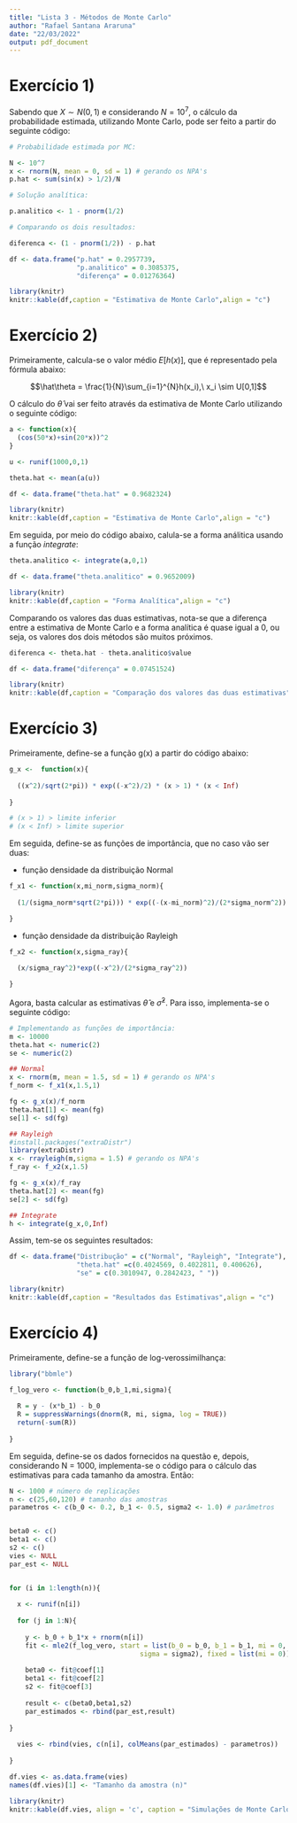 ```yaml
---
title: "Lista 3 - Métodos de Monte Carlo"
author: "Rafael Santana Araruna"
date: "22/03/2022"
output: pdf_document
---
```


# Exercício 1)

Sabendo que $X \sim N(0,1)$ e considerando $N = 10^{7}$, o cálculo da probabilidade estimada, utilizando Monte Carlo, pode ser feito a partir do seguinte código:

```r
# Probabilidade estimada por MC:

N <- 10^7
x <- rnorm(N, mean = 0, sd = 1) # gerando os NPA's
p.hat <- sum(sin(x) > 1/2)/N

# Solução analítica:

p.analitico <- 1 - pnorm(1/2)

# Comparando os dois resultados:

diferenca <- (1 - pnorm(1/2)) - p.hat
```

```r
df <- data.frame("p.hat" = 0.2957739,
                 "p.analitico" = 0.3085375,
                 "diferença" = 0.01276364)

library(knitr)
knitr::kable(df,caption = "Estimativa de Monte Carlo",align = "c")
```


# Exercício 2)

Primeiramente, calcula-se o valor médio $E[h(x)]$, que é representado pela fórmula abaixo:

$$\hat\theta = \frac{1}{N}\sum_{i=1}^{N}h(x_i),\ x_i \sim U[0,1]$$


O cálculo do $\hat\theta$ vai ser feito através da estimativa de Monte Carlo utilizando o seguinte código:

```r
a <- function(x){
  (cos(50*x)+sin(20*x))^2
}

u <- runif(1000,0,1)

theta.hat <- mean(a(u))
```


```r
df <- data.frame("theta.hat" = 0.9682324)

library(knitr)
knitr::kable(df,caption = "Estimativa de Monte Carlo",align = "c")
```


Em seguida, por meio do código abaixo, calula-se a forma análitica usando a função *integrate*:


```r
theta.analitico <- integrate(a,0,1)
```


```r
df <- data.frame("theta.analitico" = 0.9652009)

library(knitr)
knitr::kable(df,caption = "Forma Analítica",align = "c")
```


Comparando os valores das duas estimativas, nota-se que a diferença entre a estimativa de Monte Carlo e a forma analítica é quase igual a 0, ou seja, os valores dos dois métodos são muitos próximos.

```r
diferenca <- theta.hat - theta.analitico$value
```

```r
df <- data.frame("diferença" = 0.07451524)

library(knitr)
knitr::kable(df,caption = "Comparação dos valores das duas estimativas",align = "c")
```


# Exercício 3)

Primeiramente, define-se a função g(x) a partir do código abaixo:

```r
g_x <-  function(x){
  
  ((x^2)/sqrt(2*pi)) * exp((-x^2)/2) * (x > 1) * (x < Inf)
  
}

# (x > 1) > limite inferior
# (x < Inf) > limite superior
```

Em seguida, define-se as funções de importância, que no caso vão ser duas:

* função densidade da distribuição Normal

```r
f_x1 <- function(x,mi_norm,sigma_norm){
  
  (1/(sigma_norm*sqrt(2*pi))) * exp((-(x-mi_norm)^2)/(2*sigma_norm^2))

}
```


* função densidade da distribuição Rayleigh

```r
f_x2 <- function(x,sigma_ray){
  
  (x/sigma_ray^2)*exp((-x^2)/(2*sigma_ray^2))

}
```

Agora, basta calcular as estimativas $\hat{\theta}$ e $\hat{\sigma}^2$. Para isso, implementa-se o seguinte código:

```r
# Implementando as funções de importância:
m <- 10000
theta.hat <- numeric(2)
se <- numeric(2)

## Normal
x <- rnorm(m, mean = 1.5, sd = 1) # gerando os NPA's
f_norm <- f_x1(x,1.5,1) 

fg <- g_x(x)/f_norm
theta.hat[1] <- mean(fg)
se[1] <- sd(fg)

## Rayleigh
#install.packages("extraDistr")
library(extraDistr)
x <- rrayleigh(m,sigma = 1.5) # gerando os NPA's
f_ray <- f_x2(x,1.5)

fg <- g_x(x)/f_ray
theta.hat[2] <- mean(fg)
se[2] <- sd(fg)

## Integrate
h <- integrate(g_x,0,Inf)
```


Assim, tem-se os seguintes resultados:

```r
df <- data.frame("Distribução" = c("Normal", "Rayleigh", "Integrate"),
                 "theta.hat" =c(0.4024569, 0.4022811, 0.400626),
                 "se" = c(0.3010947, 0.2842423, " "))

library(knitr)
knitr::kable(df,caption = "Resultados das Estimativas",align = "c")
```

# Exercício 4)

Primeiramente, define-se a função de log-verossimilhança:

```r
library("bbmle")
```

```r
f_log_vero <- function(b_0,b_1,mi,sigma){
  
  R = y - (x*b_1) - b_0
  R = suppressWarnings(dnorm(R, mi, sigma, log = TRUE))
  return(-sum(R))
  
}
```


Em seguida, define-se os dados fornecidos na questão e, depois, considerando N = 1000, implementa-se o código para o cálculo das estimativas para cada tamanho da amostra. Então:

```r
N <- 1000 # número de replicações
n <- c(25,60,120) # tamanho das amostras
parametros <- c(b_0 <- 0.2, b_1 <- 0.5, sigma2 <- 1.0) # parâmetros


beta0 <- c()
beta1 <- c()
s2 <- c()
vies <- NULL
par_est <- NULL


for (i in 1:length(n)){
  
  x <- runif(n[i])
  
  for (j in 1:N){
    
    y <- b_0 + b_1*x + rnorm(n[i])
    fit <- mle2(f_log_vero, start = list(b_0 = b_0, b_1 = b_1, mi = 0,
                                 sigma = sigma2), fixed = list(mi = 0))
    
    beta0 <- fit@coef[1]
    beta1 <- fit@coef[2]
    s2 <- fit@coef[3]
    
    result <- c(beta0,beta1,s2)
    par_estimados <- rbind(par_est,result)
    
}
  
  vies <- rbind(vies, c(n[i], colMeans(par_estimados) - parametros))
  
}
```

```r
df.vies <- as.data.frame(vies)
names(df.vies)[1] <- "Tamanho da amostra (n)"

library(knitr)
knitr::kable(df.vies, align = 'c', caption = "Simulações de Monte Carlo")
```



